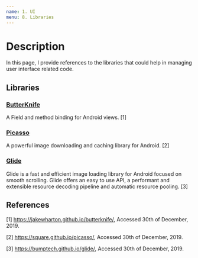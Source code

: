 ```yaml
---
name: 1. UI
menu: 8. Libraries
---
```


# Description

In this page, I provide references to the libraries that could help in managing user interface related code.

## Libraries

### [ButterKnife](https://jakewharton.github.io/butterknife/)

A Field and method binding for Android views. [1]

### [Picasso](https://square.github.io/picasso/)

A powerful image downloading and caching library for Android. [2]

### [Glide](https://bumptech.github.io/glide/)

Glide is a fast and efficient image loading library for Android focused on smooth scrolling. Glide offers an easy to use API, a performant and extensible resource decoding pipeline and automatic resource pooling. [3]

## References

[1] https://jakewharton.github.io/butterknife/, Accessed 30th of December, 2019.

[2] https://square.github.io/picasso/, Accessed 30th of December, 2019.

[3] https://bumptech.github.io/glide/, Accessed 30th of December, 2019.
